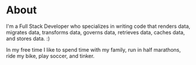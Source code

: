 # About

I'm a Full Stack Developer who specializes in writing code that renders data, migrates data, transforms data, governs data, retrieves data, caches data, and stores data. :)

In my free time I like to spend time with my family, run in half marathons, ride my bike, play soccer, and tinker.
